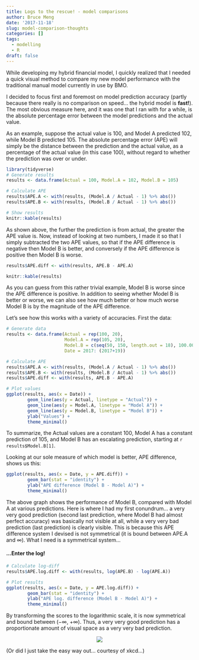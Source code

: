 ```yaml
---
title: Logs to the rescue! - model comparisons
author: Bruce Meng
date: '2017-11-18'
slug: model-comparison-thoughts
categories: []
tags:
  - modelling
  - R
draft: false
---
```


While developing my hybrid financial model, I quickly realized that I needed a quick visual method to compare my new model performance with the traditional manual model currently in use by BMO.

I decided to focus first and foremost on model prediction accuracy (partly because there really is no comparison on speed... the hybrid model is **fast!**). The most obvious measure here, and it was one that I ran with for a while, is the absolute percentage error between the model predictions and the actual value.

As an example, suppose the actual value is 100, and Model A predicted 102, while Model B predicted 105. The absolute percentage error (APE) will simply be the distance between the prediction and the actual value, as a percentage of the actual value (in this case 100), without regard to whether the prediction was over or under.

```r
library(tidyverse)
# Generate results
results <- data.frame(Actual = 100, Model.A = 102, Model.B = 105)

# Calculate APE
results$APE.A <- with(results, (Model.A / Actual - 1) %>% abs())
results$APE.B <- with(results, (Model.B / Actual - 1) %>% abs())

# Show results
knitr::kable(results)
```

As shown above, the further the prediction is from actual, the greater the APE value is. Now, instead of looking at two numbers, I made it so that I simply subtracted the two APE values, so that if the APE difference is negative then Model B is better, and conversely if the APE difference is positive then Model B is worse.

```r
results$APE.diff <- with(results, APE.B - APE.A)

knitr::kable(results)
```

As you can guess from this rather trivial example, Model B is worse since the APE difference is positive. In addition to seeing whether Model B is better or worse, we can also see how much better or how much worse Model B is by the magnitude of the APE difference.

Let's see how this works with a variety of accuracies. First the data:

```r
# Generate data
results <- data.frame(Actual = rep(100, 20), 
                      Model.A = rep(105, 20), 
                      Model.B = c(seq(50, 150, length.out = 18), 100.001, 300),
                      Date = 2017: (2017+19))

# Calculate APE
results$APE.A <- with(results, (Model.A / Actual - 1) %>% abs())
results$APE.B <- with(results, (Model.B / Actual - 1) %>% abs())
results$APE.diff <- with(results, APE.B - APE.A)

# Plot values
ggplot(results, aes(x = Date)) +
        geom_line(aes(y = Actual, linetype = "Actual")) +
        geom_line(aes(y = Model.A, linetype = "Model A")) +
        geom_line(aes(y = Model.B, linetype = "Model B")) +
        ylab("Values") +
        theme_minimal()
```

To summarize, the Actual values are a constant 100, Model A has a constant prediction of 105, and Model B has an escalating prediction, starting at `r results$Model.B[1]`.

Looking at our sole measure of which model is better, APE difference, shows us this:

```r
ggplot(results, aes(x = Date, y = APE.diff)) +
        geom_bar(stat = "identity") +
        ylab("APE difference (Model B - Model A)") +
        theme_minimal()
```

The above graph shows the performance of Model B, compared with Model A at various predictions. Here is where I had my first conundrum... a very very good prediction (second last prediction, where Model B had almost perfect accuracy) was basically not visible at all, while a very very bad prediction (last prediction) is clearly visible. This is because this APE difference system I devised is not symmetrical (it is bound between APE.A and $\infty$). What I need is a symmetrical system...

#### ...Enter the log!

```r
# Calculate log-diff
results$APE.log.diff <- with(results, log(APE.B) - log(APE.A))

# Plot results
ggplot(results, aes(x = Date, y = APE.log.diff)) +
        geom_bar(stat = "identity") +
        ylab("APE log. difference (Model B - Model A)") +
        theme_minimal()
```

By transforming the scores to the logarithmic scale, it is now symmetrical and bound between ($-\infty$, $+\infty$). Thus, a very very good prediction has a proportionate amount of visual space as a very very bad prediction.

<center>![](/img/log_scale.png)</center>

(Or did I just take the easy way out... courtesy of xkcd...)